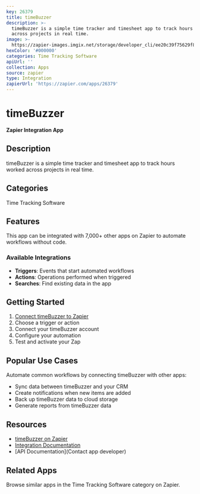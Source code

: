 ```yaml
---
key: 26379
title: timeBuzzer
description: >-
  timeBuzzer is a simple time tracker and timesheet app to track hours worked
  across projects in real time.
image: >-
  https://zapier-images.imgix.net/storage/developer_cli/ee20c39f75629f84c7bc07cd001c2ed5.png?auto=format%2Ccompress&ixlib=python-3.0.0&q=50
hexColor: '#000000'
categories: Time Tracking Software
apiUrl: ''
collection: Apps
source: zapier
type: Integration
zapierUrl: 'https://zapier.com/apps/26379'
---
```

# timeBuzzer

**Zapier Integration App**

## Description

timeBuzzer is a simple time tracker and timesheet app to track hours worked across projects in real time.

## Categories

Time Tracking Software

## Features

This app can be integrated with 7,000+ other apps on Zapier to automate workflows without code.

### Available Integrations

- **Triggers**: Events that start automated workflows
- **Actions**: Operations performed when triggered
- **Searches**: Find existing data in the app

## Getting Started

1. [Connect timeBuzzer to Zapier](https://zapier.com/apps/26379)
2. Choose a trigger or action
3. Connect your timeBuzzer account
4. Configure your automation
5. Test and activate your Zap

## Popular Use Cases

Automate common workflows by connecting timeBuzzer with other apps:

- Sync data between timeBuzzer and your CRM
- Create notifications when new items are added
- Back up timeBuzzer data to cloud storage
- Generate reports from timeBuzzer data

## Resources

- [timeBuzzer on Zapier](https://zapier.com/apps/26379)
- [Integration Documentation](https://zapier.com/apps/26379/integrations)
- [API Documentation](Contact app developer)

## Related Apps

Browse similar apps in the Time Tracking Software category on Zapier.
